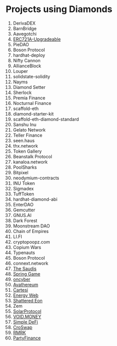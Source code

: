# Projects using Diamonds

1. DerivaDEX
2. BarnBridge
3. Aavegotchi
4. [ERC721A-Upgradeable](https://github.com/chiru-labs/ERC721A-Upgradeable)
5. PieDAO
6. Boson Protocol
7. hardhat-deploy
8. Nifty Cannon
9. AllianceBlock
10. Louper
11. solidstate-solidity
12. Nayms
13. Diamond Setter
14. Sherlock
15. Premia Finance
16. Nocturnal Finance 
17. scaffold-eth
18. diamond-starter-kit
19. scaffold-eth-diamond-standard
20. Sanshu Inu
21. Gelato Network
22. Teller Finance
23. seen.haus
24. thx.network
25. Token Gallery
26. Beanstalk Protocol
27. kanaloa.network
28. PoolSharks
29. Bitpixel
30. neodymium-contracts
31. INU Token
32. Sigmadex
33. TuffToken
34. hardhat-diamond-abi
35. EnterDAO
36. Gemcutter
37. GNUS.AI
38. Dark Forest
39. Moonstream DAO
40. Chain of Empires
41. LI.FI
42. cryptopoopz.com
43. Copium Wars
44. Typenauts
45. Boson Protocol
46. connext.network
47. [The Saudis](https://www.thesaudisnft.com/)
48. [Spring Game](https://spring.game/)
49. [oncyber](https://oncyber.io/)
50. [Avathereum](https://avathereum.com/)
51. [Cartesi](https://cartesi.io/)
52. [Energy Web](https://www.energyweb.org)
53. [Shattered Eon](https://shatteredeon.io/)
54. Zem
55. [SolarProtocol](https://www.solarprotocol.io/)
56. [VOID.MONEY](https://void.money/)
57. [Simple DeFi](https://www.simpledefi.io/)
58. [CroSwap](https://www.croswap.com/)
59. [RMRK](https://www.rmrk.app/)
60. [PartyFinance](https://party.finance/)
